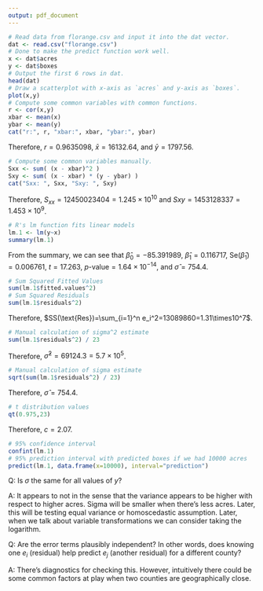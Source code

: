 ```yaml
---
output: pdf_document
---
```

```r
# Read data from florange.csv and input it into the dat vector.
dat <- read.csv("florange.csv")
# Done to make the predict function work well.
x <- dat$acres
y <- dat$boxes
# Output the first 6 rows in dat.
head(dat)
# Draw a scatterplot with x-axis as `acres` and y-axis as `boxes`.
plot(x,y)
# Compute some common variables with common functions.
r <- cor(x,y)
xbar <- mean(x)
ybar <- mean(y)
cat("r:", r, "xbar:", xbar, "ybar:", ybar)
```
Therefore, $r=0.9635098$,
$\bar{x}=16132.64$, and $\bar{y}= 1797.56$.
```r
# Compute some common variables manually.
Sxx <- sum( (x - xbar)^2 )
Sxy <- sum( (x - xbar) * (y - ybar) )
cat("Sxx: ", Sxx, "Sxy: ", Sxy)
```
Therefore, $S_{xx}=12450023404=1.245\times10^{10}$ and
$Sxy=1453128337=1.453\times 10^{9}$.
```r
# R's lm function fits linear models
lm.1 <- lm(y~x)
summary(lm.1)
```
From the summary, we can see that
$\hat{\beta}_0=-85.391989$,
$\hat{\beta}_1=0.116717$,
$\text{Se}(\hat{\beta}_1)=0.006761$,
$t=17.263$, $p\text{-value}=1.64\times 10^{-14}$, and
$\hat{\sigma}=754.4$.

```r
# Sum Squared Fitted Values
sum(lm.1$fitted.values^2)
# Sum Squared Residuals
sum(lm.1$residuals^2)
```
Therefore, $SS(\text{Res})=\sum_{i=1}^n e_i^2=13089860=1.31\times10^7$.
```r
# Manual calculation of sigma^2 estimate
sum(lm.1$residuals^2) / 23
```
Therefore, $\hat{\sigma}^2=69124.3=5.7\times 10^{5}$.
```r
# Manual calculation of sigma estimate
sqrt(sum(lm.1$residuals^2) / 23)
```
Therefore, $\hat{\sigma}= 754.4$.
```r
# t distribution values
qt(0.975,23)
```
Therefore, $c=2.07$.
```r
# 95% confidence interval
confint(lm.1)
# 95% prediction interval with predicted boxes if we had 10000 acres
predict(lm.1, data.frame(x=10000), interval="prediction")
```
Q: Is $\sigma$ the same for all values of $y$?

A: It appears to not in the sense that the variance
appears to be higher with respect to higher acres.
Sigma will be smaller when there's less acres.
Later, this will be testing equal variance or homoscedastic
assumption. Later, when we talk about variable
transformations we can consider taking the logarithm.

Q: Are the error terms plausibly independent?
In other words,
does knowing one $e_i$ (residual) help predict $e_j$
(another residual) for a different county?

A: There's diagnostics for checking this. However,
intuitively there could be some common factors
at play when two counties are geographically close.
